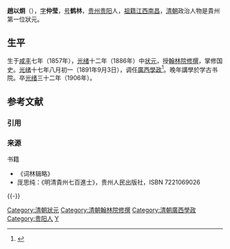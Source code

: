 '''趙以炯'''（{{bd|1857年||1906年|catIdx=Z}}），[[表字|字]]'''仲莹'''，[[号|号]]'''鹤林'''，[[贵州|贵州]][[贵阳|贵阳]]人，[[祖籍|祖籍]][[江西|江西]][[南昌|南昌]]，[[清朝|清朝]]政治人物是貴州第一位狀元。

==生平==
生于[[咸丰|咸丰]]七年（1857年），[[光绪|光绪]]十二年（1886年）中[[状元|状元]]，授[[翰林院|翰林院]][[修撰|修撰]]，掌修国史。[[光绪|光绪]]十七年八月初一（1891年9月3日），调任[[廣西學政|廣西學政]]<ref>{{cite news|title=《广西通志 政府志 第一篇 晚清广西省政府及农民政权 第一章 政府机构　第一节 省级机构》|url=http://www.gxdqw.com/bin/mse.exe?seachword=&K=a&A=15&rec=4&run=13|accessdate=2013-01-28|newspaper=广西地方志|archive-date=2013-10-14|archive-url=https://web.archive.org/web/20131014120404/http://www.gxdqw.com/bin/mse.exe?seachword=&K=a&A=15&rec=4&run=13|dead-url=yes}}</ref>。晚年講學於学古书院。卒[[光绪|光绪]]三十二年（1906年）。

== 参考文献 ==
=== 引用 ===
{{Reflist}}

=== 来源 ===
{{refbegin}}
; 书籍
* 《词林辑略》
* 厐思纯：《明清貴州七百進士》，贵州人民出版社，ISBN 7221069026
{{refend}}

{{-}}
{{start box}}
{{s-off}}
{{succession box|[[黃煦|黃煦]]|[[馮金鑒|馮金鑒]]|[[清朝|清朝]][[廣西學政|廣西學政]]|光绪十七年八月初一 - 光绪二十年八月初一<br /><small>1891年9月3日 - 1894年8月31日</small>}}
{{end box}}
{{光緒十二年丙戌科殿試金榜}}

{{DEFAULTSORT:Zhao趙}}
[[Category:清朝狀元|Category:清朝狀元]]
[[Category:清朝翰林院修撰|Category:清朝翰林院修撰]]
[[Category:清朝廣西學政|Category:清朝廣西學政]]
[[Category:贵阳人|Category:贵阳人]]
[[Category:趙姓|Y]]

{{清朝人物小作品}}